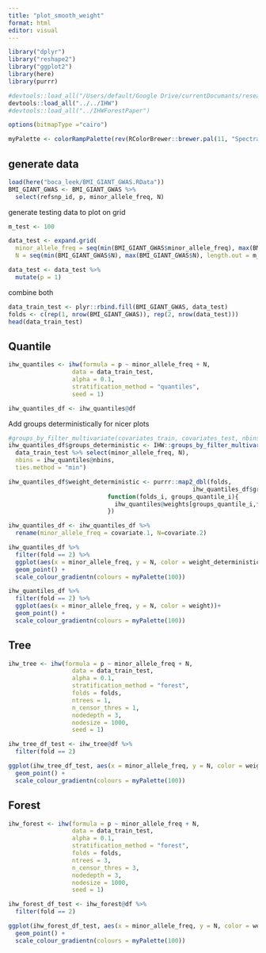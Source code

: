 ```yaml
---
title: "plot_smooth_weight"
format: html
editor: visual
---
```


```r
library("dplyr")
library("reshape2")
library("ggplot2")
library(here)
library(purrr)

#devtools::load_all("/Users/default/Google Drive/currentDocumants/research/2022_IHW-Forest/Code/IHW")
devtools::load_all("../../IHW")
#devtools::load_all("../IHWForestPaper")

options(bitmapType ="cairo")
```

```r
myPalette <- colorRampPalette(rev(RColorBrewer::brewer.pal(11, "Spectral")))
```

## generate data

```r
load(here("boca_leek/BMI_GIANT_GWAS.RData"))
BMI_GIANT_GWAS <- BMI_GIANT_GWAS %>%
  select(refsnp_id, p, minor_allele_freq, N)
```

generate testing data to plot on grid

```r
m_test <- 100

data_test <- expand.grid(
  minor_allele_freq = seq(min(BMI_GIANT_GWAS$minor_allele_freq), max(BMI_GIANT_GWAS$minor_allele_freq), length.out = m_test),
  N = seq(min(BMI_GIANT_GWAS$N), max(BMI_GIANT_GWAS$N), length.out = m_test))

data_test <- data_test %>%
  mutate(p = 1)
```

combine both


```r
data_train_test <- plyr::rbind.fill(BMI_GIANT_GWAS, data_test)
folds <- c(rep(1, nrow(BMI_GIANT_GWAS)), rep(2, nrow(data_test)))
head(data_train_test)
```

## Quantile

```r
ihw_quantiles <- ihw(formula = p ~ minor_allele_freq + N, 
                  data = data_train_test, 
                  alpha = 0.1, 
                  stratification_method = "quantiles", 
                  seed = 1)

ihw_quantiles_df <- ihw_quantiles@df
```

Add groups deterministically for nicer plots

```r
#groups_by_filter_multivariate(covariates_train, covariates_test, nbins)
ihw_quantiles_df$groups_deterministic <- IHW::groups_by_filter_multivariate(
  data_train_test %>% select(minor_allele_freq, N), 
  nbins = ihw_quantiles@nbins, 
  ties.method = "min")

ihw_quantiles_df$weight_deterministic <- purrr::map2_dbl(folds, 
                                                    ihw_quantiles_df$groups_deterministic, 
                            function(folds_i, groups_quantile_i){
                              ihw_quantiles@weights[groups_quantile_i,folds_i]
                            })
```

```r
ihw_quantiles_df <- ihw_quantiles_df %>%
  rename(minor_allele_freq = covariate.1, N=covariate.2)
```

```r
ihw_quantiles_df %>%
  filter(fold == 2) %>%
  ggplot(aes(x = minor_allele_freq, y = N, color = weight_deterministic))+
  geom_point() +
  scale_colour_gradientn(colours = myPalette(100))
```

```r
ihw_quantiles_df %>%
  filter(fold == 2) %>%
  ggplot(aes(x = minor_allele_freq, y = N, color = weight))+
  geom_point() +
  scale_colour_gradientn(colours = myPalette(100))
```

## Tree

```r
ihw_tree <- ihw(formula = p ~ minor_allele_freq + N, 
                  data = data_train_test, 
                  alpha = 0.1, 
                  stratification_method = "forest", 
                  folds = folds, 
                  ntrees = 1, 
                  n_censor_thres = 1, 
                  nodedepth = 3, 
                  nodesize = 1000, 
                  seed = 1)

ihw_tree_df_test <- ihw_tree@df %>%
  filter(fold == 2)
```

```r
ggplot(ihw_tree_df_test, aes(x = minor_allele_freq, y = N, color = weight))+
  geom_point() +
  scale_colour_gradientn(colours = myPalette(100))
```

## Forest

```r
ihw_forest <- ihw(formula = p ~ minor_allele_freq + N, 
                  data = data_train_test, 
                  alpha = 0.1, 
                  stratification_method = "forest", 
                  folds = folds, 
                  ntrees = 3, 
                  n_censor_thres = 3, 
                  nodedepth = 3, 
                  nodesize = 1000, 
                  seed = 1)

ihw_forest_df_test <- ihw_forest@df %>%
  filter(fold == 2)
```

```r
ggplot(ihw_forest_df_test, aes(x = minor_allele_freq, y = N, color = weight))+
  geom_point() +
  scale_colour_gradientn(colours = myPalette(100))
```
